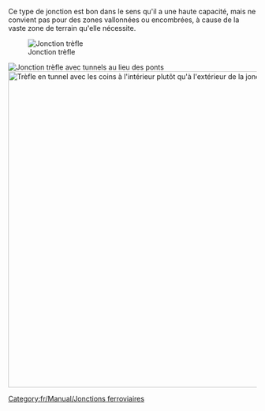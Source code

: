{{fr/Community/Junctionary/Menu de Croisements}}
Ce type de jonction est bon dans le sens qu'il a une haute capacité, mais ne convient pas pour des zones vallonnées ou encombrées, à cause de la vaste zone de terrain qu'elle nécessite.

[[File:en/Community/Junctionary/Cloverleaf.png|none|frame|Jonction trèfle]]

{{fr/Community/Junctionary/Critère de jonction|Peu coûteux|1|0|1|2||0|1|0|1|1|0||Les trains en panne n'affectent qu'une voie et les  virages à gauche.|
*Peut gérer 4 trains et plus à la fois
*Utilise beaucoup d'espace s'il est construit sans virages serrés
*Faites les boucles et les branches diagonales plus longues que vos trains, pour que la ligne principale ne soit pas bloquée par un train en attente
*Utilisez les tunnels si les ponts ralentissent vos trains
*Si nécessaire, améliorez-la en une [[fr/Community/Junctionary/Jonction dessus-dessous|jonction dessus-dessous]]
*Zone: 10 x 10

*Pour pouvoir stocker correctement un train de longueur 12 (6 cases) dans chaque mouvement vers la gauche, utilisez une longueur de 2 pour chaque côté du trèfle et commencez le trèfle à 3 cases de l'intersection centrale
*En général, l'espace de stockage de chaque trèfle est 7*n pour une taille de trèfle de n, où n est la longueur de chaque côté du trèfle (commencez un trèfle de taille n à 2*n-1 cases de l'intersection centrale)
}}
[[File:en/Community/Junctionary/Cloverleaf with tunnels.png|none|frame|Jonction trèfle avec tunnels au lieu des ponts]]
[[File:en/Community/Junctionary/Cloverleaf inward corners.png|none|thumb|640px|Trèfle en tunnel avec les coins à l'intérieur plutôt qu'à l'extérieur de la jonction]]
[[Category:fr/Manual/Jonctions ferroviaires]]